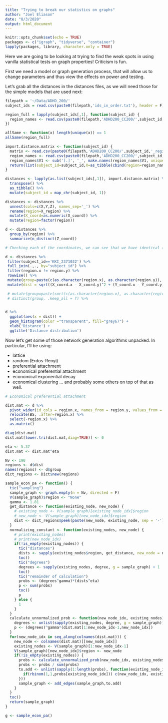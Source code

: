 ```yaml
---
title: "Trying to break our statistics on graphs"
author: "Joel Eliason"
date: "8/3/2020"
output: html_document
---
```


```r
knitr::opts_chunk$set(echo = TRUE)
packages <- c("igraph", "tidyverse", "container")
lapply(packages, library, character.only = TRUE)
```

Here we are going to be looking at trying to find the weak spots in using vanilla statistical tests on graph properties!
Criticism is fun.

First we need a model or graph generation process, that will allow us to change parameters and thus view the effects on power and testing.

Let's grab all the distances in the distances files, as we will need those for the simple models that are used next:

```r
filepath = '~/Data/ADHD_200/'
subject_ids = read.csv(paste0(filepath,'ids_in_order.txt'), header = F)

region_full = lapply(subject_ids[,1], function(subject_id) {
  region_names <- read.csv(paste0(filepath,'ADHD200_CC200/',subject_id,'_region_names_full_file.txt'), sep = ' ', header = F)
})

allSame <- function(x) length(unique(x)) == 1
allSame(region_full)

import.distance.matrix <- function(subject_id) {
  matrix <- read.csv(paste0(filepath,'ADHD200_CC200/',subject_id,'_region_xyz_centers_file.txt'), sep = ' ', header = F)
  region_names <- read.csv(paste0(filepath,'ADHD200_CC200/',subject_id,'_region_names_abbrev_file.txt'), sep=',', header = F)
  region_names$V1 <- sub('[.]', '_', make.names(region_names$V1, unique=TRUE)) # some regions have identical names, this is to make each row unique
  return(list(subject_id=subject_id,X=as_tibble(cbind(region=region_names$V1,coord=matrix$V1)), Y=as_tibble(cbind(coord=matrix$V2)), Z=as_tibble(cbind(coord=matrix$V3))))
}

distances <- lapply(as.list(subject_ids[,1]), import.distance.matrix) %>%
  transpose() %>%
  as_tibble() %>%
  mutate(subject_id = map_chr(subject_id, 1))

distances <- distances %>%
  unnest(cols=c(X,Y,Z), names_sep='_') %>%
  rename(region=X_region) %>%
  mutate(X_coord=as.numeric(X_coord)) %>%
  mutate(region=factor(region))

d <- distances %>%
  group_by(region) %>%
  summarize(n_distinct(Z_coord))

# Checking each of the coordinates, we can see that we have identical (X,y,z) coordinates for each region, so we'll just pick one at random

d <- distances %>% 
 filter(subject_id=='KKI_2371032') %>%
 full_join(.,., by="subject_id") %>%
 filter(region.x != region.y) %>%
 rowwise() %>%
 mutate(group=paste(c(as.character(region.x), as.character(region.y)), collapse="-")) %>%
 mutate(dist = sqrt((X_coord.x - X_coord.y)^2 + (Y_coord.x - Y_coord.y)^2 + (Z_coord.x - Z_coord.y)^2))

 # mutate(group=paste(sort(c(as.character(region.x), as.character(region.y))), collapse="-")) %>% # these two lines took forever to figure out
 # distinct(group, .keep_all = T) %>%
 

d %>%
  ggplot(aes(x = dist)) +
  geom_histogram(color ="transparent", fill="grey67") +
  xlab('Distance') +
  ggtitle('Distance distribution')

```

Now let's get some of those network generation algorithms unpacked.  In particular, I'll be using:

* lattice
* random (Erdos-Renyi)
* preferential attachment
* economical preferential attachment
* economical exponential decay
* economical clustering
... and probably some others on top of that as well.

```r
# Economical preferential attachment

dist.mat <- d %>%
  pivot_wider(id_cols = region.x, names_from = region.y, values_from = dist) %>%
  relocate(BS, .after=region.x) %>%
  select(-region.x) %>%
  as.matrix()

diag(dist.mat)
dist.mat[lower.tri(dist.mat,diag=TRUE)] <- 0

eta <- 5.37
dist.mat <- dist.mat^eta

Nv <- 190
regions <- d$dist
names(regions) <- d$group
dict_regions <- Dict$new(regions)

sample_econ_pa <- function() {
  tic("sampling")
  sample_graph <- graph.empty(n = Nv, directed = F)
  V(sample_graph)$region <- "None"
  gamma <- 1.81
  get_distance <- function(existing_node, new_node) {
    # existing_node <- V(sample_graph)[existing_node_idx]$region
    # new_node <- V(sample_graph)[new_node_idx]$region
    dist <- dict_regions$peek(paste(new_node, existing_node, sep = '-'))
  }
  normalizing_constant <- function(existing_nodes, new_node) {
    # print(existing_nodes)
    # print(new_node_idx)
    if(!is_empty(existing_nodes)) {
      tic("distances")
      dists <- sapply(existing_nodes$region, get_distance, new_node = new_node)
      toc()
      tic("degrees")
      degrees <- sapply(existing_nodes, degree, g = sample_graph) + 1
      toc()
      tic("remainder of calculation")
      probs <- (degrees^gamma)*(dists^eta)
      p <- sum(probs)
      toc()
      p
    } else {
      1
    }
  }
  calculate_unnormalized_prob <- function(new_node_idx, existing_nodes) {
    degrees <- unlist(sapply(existing_nodes, degree, g = sample_graph)) + 1
    p <- (degrees)^gamma*(dist.mat[1:new_node_idx-1,new_node_idx])
  }
  for(new_node_idx in seq_along(colnames(dist.mat))) {
    new_node <- colnames(dist.mat)[[new_node_idx]]
    existing_nodes <- V(sample_graph)[1:new_node_idx-1]
    V(sample_graph)[new_node_idx]$region <- new_node
    if(!is_empty(existing_nodes)) {
      probs <- calculate_unnormalized_prob(new_node_idx, existing_nodes)
      probs <- probs / sum(probs)
      to.add <- unlist(sapply(1:length(probs), function(existing_node_idx) {
        if(rbinom(1,1,probs[existing_node_idx])) c(new_node_idx, existing_node_idx)
      }))
      sample_graph <- add_edges(sample_graph,to.add)
    }
  }
  toc()
  return(sample_graph)
}

g <- sample_econ_pa()
```

